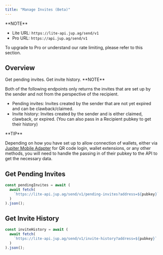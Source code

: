 ```yaml
---
title: "Manage Invites (Beta)"
---
```


<Info>
  **NOTE**

  * Lite URL: `https://lite-api.jup.ag/send/v1`
  * Pro URL: `https://api.jup.ag/send/v1`

  To upgrade to Pro or understand our rate limiting, please refer to this section.

  <CardGroup>
    <Card title="API Key Setup" href="/portal/setup" icon="key" horizontal/>
    <Card title="API Rate Limit" href="/portal/rate-limit" icon="gauge" horizontal/>
  </CardGroup>
</Info>

## Overview

<Steps>
  <Step>
  Get pending invites.
  </Step>
  <Step>
  Get invite history.
  </Step>
</Steps>

<Info>
  **NOTE**

  Both of the following endpoints only returns the invites that are set up by the sender and not from the perspective of the recipient.

  * Pending invites: Invites created by the sender that are not yet expired and can be clawback/claimed.
  * Invite history: Invites created by the sender and is either claimed, clawback, or expired. (You can also pass in a Recipient pubkey to get their history)
</Info>

<Tip>
  **TIP**

  Depending on how you have set up to allow connection of wallets, either via [Jupiter Mobile Adapter](/tool-kits/mobile-adapter) for QR code login, wallet extensions, or any other methods, you will need to handle the passing in of their pubkey to the API to get the necessary data.
</Tip>

## Get Pending Invites

```js
const pendingInvites = await (
  await fetch(
    `https://lite-api.jup.ag/send/v1/pending-invites?address=${pubkey}`
  )
).json();
```

## Get Invite History

```js
const inviteHistory = await (
  await fetch(
    `https://lite-api.jup.ag/send/v1/invite-history?address=${pubkey}`
  )
).json();
```

